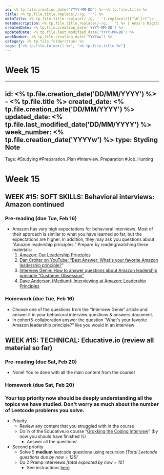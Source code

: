 ```yaml
---
id: <% tp.file.creation_date('YYYY-MM-DD') %>-<% tp.file.title %>
title: <% tp.file.title.replace(/-/g, ' ') %>
metaTitle: <% tp.file.title.replace(/-/g, ' ').replace(/([^\W_]+[^\s-_]+]*) */g, function (txt) {return txt.charAt(0).toUpperCase() + txt.substr(1).toLowerCase();}) %> | Anas's Digital Garden
metaDescription: <% tp.file.title.replace(/-/g, ' ') %> | Anas's Digital Garden
createdDate: <% tp.file.creation_date('YYYY-MM-DD') %>
updatedDate: <% tp.file.last_modified_date('YYYY-MM-DD') %>
weekNumber: <% tp.file.creation_date('YYYYww') %>
category: <% tp.file.folder(true) %>
tags: ["<% tp.file.folder() %>", "<% tp.file.title %>"]
---
```

# Week 15

---
id: <% tp.file.creation_date('DD/MM/YYYY') %> - <% tp.file.title %>
created_date: <% tp.file.creation_date('DD/MM/YYYY') %>
updated_date: <% tp.file.last_modified_date('DD/MM/YYYY') %>
week_number: <% tp.file.creation_date('YYYYw') %>
type: Styding Note
---
Tags: #Studying #Preparation_Plan #Interview_Preparation #Job_Hunting
# Week 15
## WEEK #15: SOFT SKILLS: Behavioral interviews: Amazon continued

### Pre-reading (due Tue, Feb 16)

- Amazon has very high expectations for behavioral interviews. Most of their approach is similar to what you have learned so far, but the expectations are higher. In addition, they may ask you questions about “Amazon leadership principles.” Prepare by reading/watching these materials:
    1. [Amazon: Our Leadership Principles](https://www.aboutamazon.eu/working-at-amazon/our-leadership-principles)
    2. [Dan Croiter on YouTube: “Best Answer: What's your favorite Amazon leadership principle?](https://www.youtube.com/watch?v=rLnYa51tNEE)”
    3. [Interview Genie: How to answer questions about Amazon leadership principle “Customer Obsession”](https://interviewgenie.com/blog-1/2017/11/28/how-to-answer-amazon-leadership-principle-customer-obsession-interview-questions)
    4. [Dave Anderson (Medium): Interviewing at Amazon: Leadership Principles](https://medium.com/@scarletinked/are-you-the-leader-were-looking-for-interviewing-at-amazon-8301d787815d)

### Homework (due Tue, Feb 16)

- Choose one of the questions from the “Interview Genie” article and answer it in your behavioral interview questions & answers document.
- In cohort5-collaboration answer the question “What's your favorite Amazon leadership principle?” like you would in an interview

## WEEK #15: TECHNICAL: Educative.io (review all material so far)

### Pre-reading (due Sat, Feb 20)

- None! You're done with all the main content from the course!

### Homework (due Sat, Feb 20)

### Your top priority now should be deeply understanding all the topics we have studied. Don't worry as much about the number of Leetcode problems you solve.

- Priority
    - Review any content that you struggled with in the course
    - Do ⅓ of the Educative.io course “[Grokking the Coding Interview](https://www.educative.io/courses/grokking-the-coding-interview)” (by now you should have finished ⅓)
        - Answer all the questions!
- Second priority
    - Solve 5 **medium** leetcode questions using recursion *[Total Leetcode questions due by now = 125]*
    - Do 2 Pramp interviews *[total expected by now = 10]*
        - See instructions [here](https://docs.google.com/document/d/1cHF5HRpX2gRwBl1Y2oSXM-6m0DpS-8pT-aD-_ccuPV0/edit?usp=sharing)

